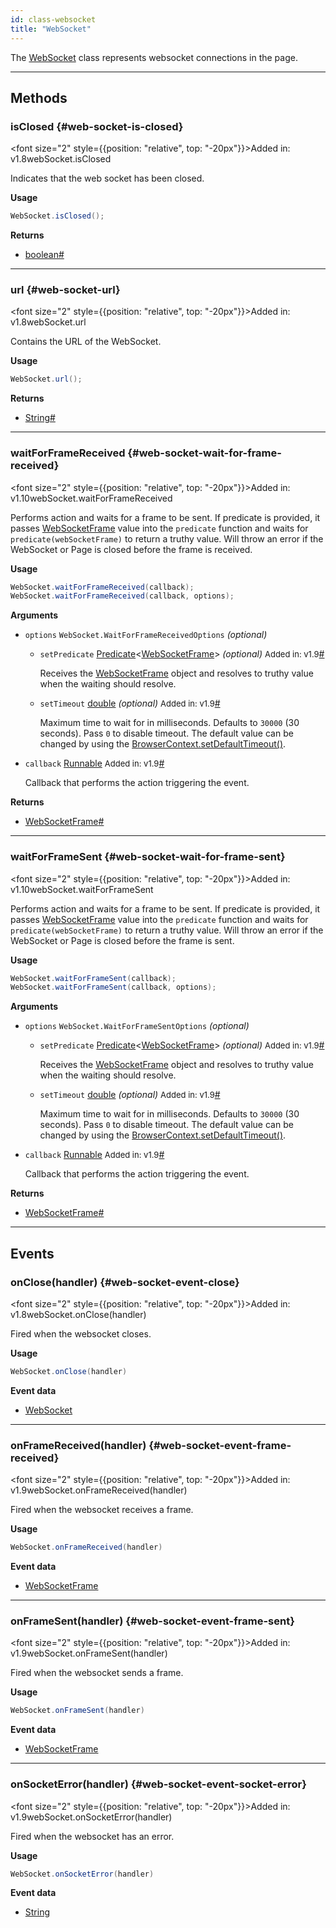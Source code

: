 ```yaml
---
id: class-websocket
title: "WebSocket"
---
```



The [WebSocket] class represents websocket connections in the page.


---

## Methods

### isClosed {#web-socket-is-closed}

<font size="2" style={{position: "relative", top: "-20px"}}>Added in: v1.8</font><x-search>webSocket.isClosed</x-search>

Indicates that the web socket has been closed.

**Usage**

```java
WebSocket.isClosed();
```

**Returns**
- [boolean]<a aria-hidden="true" tabindex="-1" class="list-anchor-link" id="web-socket-is-closed-return"/><a href="#web-socket-is-closed-return" class="list-anchor">#</a>

---

### url {#web-socket-url}

<font size="2" style={{position: "relative", top: "-20px"}}>Added in: v1.8</font><x-search>webSocket.url</x-search>

Contains the URL of the WebSocket.

**Usage**

```java
WebSocket.url();
```

**Returns**
- [String]<a aria-hidden="true" tabindex="-1" class="list-anchor-link" id="web-socket-url-return"/><a href="#web-socket-url-return" class="list-anchor">#</a>

---

### waitForFrameReceived {#web-socket-wait-for-frame-received}

<font size="2" style={{position: "relative", top: "-20px"}}>Added in: v1.10</font><x-search>webSocket.waitForFrameReceived</x-search>

Performs action and waits for a frame to be sent. If predicate is provided, it passes [WebSocketFrame] value into the `predicate` function and waits for `predicate(webSocketFrame)` to return a truthy value. Will throw an error if the WebSocket or Page is closed before the frame is received.

**Usage**

```java
WebSocket.waitForFrameReceived(callback);
WebSocket.waitForFrameReceived(callback, options);
```

**Arguments**
- `options` `WebSocket.WaitForFrameReceivedOptions` *(optional)*
  - `setPredicate` [Predicate]<[WebSocketFrame]> *(optional)* <font size="2">Added in: v1.9</font><a aria-hidden="true" tabindex="-1" class="list-anchor-link" id="web-socket-wait-for-frame-received-option-predicate"/><a href="#web-socket-wait-for-frame-received-option-predicate" class="list-anchor">#</a>
    
    Receives the [WebSocketFrame] object and resolves to truthy value when the waiting should resolve.
  - `setTimeout` [double] *(optional)* <font size="2">Added in: v1.9</font><a aria-hidden="true" tabindex="-1" class="list-anchor-link" id="web-socket-wait-for-frame-received-option-timeout"/><a href="#web-socket-wait-for-frame-received-option-timeout" class="list-anchor">#</a>
    
    Maximum time to wait for in milliseconds. Defaults to `30000` (30 seconds). Pass `0` to disable timeout. The default value can be changed by using the [BrowserContext.setDefaultTimeout()](/api/class-browsercontext.mdx#browser-context-set-default-timeout).
- `callback` [Runnable] <font size="2">Added in: v1.9</font><a aria-hidden="true" tabindex="-1" class="list-anchor-link" id="web-socket-wait-for-frame-received-option-callback"/><a href="#web-socket-wait-for-frame-received-option-callback" class="list-anchor">#</a>
  
  Callback that performs the action triggering the event.

**Returns**
- [WebSocketFrame]<a aria-hidden="true" tabindex="-1" class="list-anchor-link" id="web-socket-wait-for-frame-received-return"/><a href="#web-socket-wait-for-frame-received-return" class="list-anchor">#</a>

---

### waitForFrameSent {#web-socket-wait-for-frame-sent}

<font size="2" style={{position: "relative", top: "-20px"}}>Added in: v1.10</font><x-search>webSocket.waitForFrameSent</x-search>

Performs action and waits for a frame to be sent. If predicate is provided, it passes [WebSocketFrame] value into the `predicate` function and waits for `predicate(webSocketFrame)` to return a truthy value. Will throw an error if the WebSocket or Page is closed before the frame is sent.

**Usage**

```java
WebSocket.waitForFrameSent(callback);
WebSocket.waitForFrameSent(callback, options);
```

**Arguments**
- `options` `WebSocket.WaitForFrameSentOptions` *(optional)*
  - `setPredicate` [Predicate]<[WebSocketFrame]> *(optional)* <font size="2">Added in: v1.9</font><a aria-hidden="true" tabindex="-1" class="list-anchor-link" id="web-socket-wait-for-frame-sent-option-predicate"/><a href="#web-socket-wait-for-frame-sent-option-predicate" class="list-anchor">#</a>
    
    Receives the [WebSocketFrame] object and resolves to truthy value when the waiting should resolve.
  - `setTimeout` [double] *(optional)* <font size="2">Added in: v1.9</font><a aria-hidden="true" tabindex="-1" class="list-anchor-link" id="web-socket-wait-for-frame-sent-option-timeout"/><a href="#web-socket-wait-for-frame-sent-option-timeout" class="list-anchor">#</a>
    
    Maximum time to wait for in milliseconds. Defaults to `30000` (30 seconds). Pass `0` to disable timeout. The default value can be changed by using the [BrowserContext.setDefaultTimeout()](/api/class-browsercontext.mdx#browser-context-set-default-timeout).
- `callback` [Runnable] <font size="2">Added in: v1.9</font><a aria-hidden="true" tabindex="-1" class="list-anchor-link" id="web-socket-wait-for-frame-sent-option-callback"/><a href="#web-socket-wait-for-frame-sent-option-callback" class="list-anchor">#</a>
  
  Callback that performs the action triggering the event.

**Returns**
- [WebSocketFrame]<a aria-hidden="true" tabindex="-1" class="list-anchor-link" id="web-socket-wait-for-frame-sent-return"/><a href="#web-socket-wait-for-frame-sent-return" class="list-anchor">#</a>

---

## Events

### onClose(handler) {#web-socket-event-close}

<font size="2" style={{position: "relative", top: "-20px"}}>Added in: v1.8</font><x-search>webSocket.onClose(handler)</x-search>

Fired when the websocket closes.

**Usage**

```java
WebSocket.onClose(handler)
```

**Event data**
- [WebSocket]

---

### onFrameReceived(handler) {#web-socket-event-frame-received}

<font size="2" style={{position: "relative", top: "-20px"}}>Added in: v1.9</font><x-search>webSocket.onFrameReceived(handler)</x-search>

Fired when the websocket receives a frame.

**Usage**

```java
WebSocket.onFrameReceived(handler)
```

**Event data**
- [WebSocketFrame]

---

### onFrameSent(handler) {#web-socket-event-frame-sent}

<font size="2" style={{position: "relative", top: "-20px"}}>Added in: v1.9</font><x-search>webSocket.onFrameSent(handler)</x-search>

Fired when the websocket sends a frame.

**Usage**

```java
WebSocket.onFrameSent(handler)
```

**Event data**
- [WebSocketFrame]

---

### onSocketError(handler) {#web-socket-event-socket-error}

<font size="2" style={{position: "relative", top: "-20px"}}>Added in: v1.9</font><x-search>webSocket.onSocketError(handler)</x-search>

Fired when the websocket has an error.

**Usage**

```java
WebSocket.onSocketError(handler)
```

**Event data**
- [String]


[APIRequest]: /api/class-apirequest.mdx "APIRequest"
[APIRequestContext]: /api/class-apirequestcontext.mdx "APIRequestContext"
[APIResponse]: /api/class-apiresponse.mdx "APIResponse"
[APIResponseAssertions]: /api/class-apiresponseassertions.mdx "APIResponseAssertions"
[Browser]: /api/class-browser.mdx "Browser"
[BrowserContext]: /api/class-browsercontext.mdx "BrowserContext"
[BrowserType]: /api/class-browsertype.mdx "BrowserType"
[ConsoleMessage]: /api/class-consolemessage.mdx "ConsoleMessage"
[Dialog]: /api/class-dialog.mdx "Dialog"
[Download]: /api/class-download.mdx "Download"
[ElementHandle]: /api/class-elementhandle.mdx "ElementHandle"
[FileChooser]: /api/class-filechooser.mdx "FileChooser"
[FormData]: /api/class-formdata.mdx "FormData"
[Frame]: /api/class-frame.mdx "Frame"
[FrameLocator]: /api/class-framelocator.mdx "FrameLocator"
[JSHandle]: /api/class-jshandle.mdx "JSHandle"
[Keyboard]: /api/class-keyboard.mdx "Keyboard"
[Locator]: /api/class-locator.mdx "Locator"
[LocatorAssertions]: /api/class-locatorassertions.mdx "LocatorAssertions"
[Mouse]: /api/class-mouse.mdx "Mouse"
[Page]: /api/class-page.mdx "Page"
[PageAssertions]: /api/class-pageassertions.mdx "PageAssertions"
[Playwright]: /api/class-playwright.mdx "Playwright"
[PlaywrightAssertions]: /api/class-playwrightassertions.mdx "PlaywrightAssertions"
[PlaywrightException]: /api/class-playwrightexception.mdx "PlaywrightException"
[Request]: /api/class-request.mdx "Request"
[RequestOptions]: /api/class-requestoptions.mdx "RequestOptions"
[Response]: /api/class-response.mdx "Response"
[Route]: /api/class-route.mdx "Route"
[Selectors]: /api/class-selectors.mdx "Selectors"
[TimeoutError]: /api/class-timeouterror.mdx "TimeoutError"
[Touchscreen]: /api/class-touchscreen.mdx "Touchscreen"
[Tracing]: /api/class-tracing.mdx "Tracing"
[Video]: /api/class-video.mdx "Video"
[WebSocket]: /api/class-websocket.mdx "WebSocket"
[WebSocketFrame]: /api/class-websocketframe.mdx "WebSocketFrame"
[Worker]: /api/class-worker.mdx "Worker"
[Element]: https://developer.mozilla.org/en-US/docs/Web/API/element "Element"
[EvaluationArgument]: /evaluating.mdx#evaluation-argument "EvaluationArgument"
[Promise]: https://developer.mozilla.org/en-US/docs/Web/JavaScript/Reference/Global_Objects/Promise "Promise"
[iterator]: https://developer.mozilla.org/en-US/docs/Web/JavaScript/Reference/Iteration_protocols "Iterator"
[origin]: https://developer.mozilla.org/en-US/docs/Glossary/Origin "Origin"
[selector]: https://developer.mozilla.org/en-US/docs/Web/CSS/CSS_Selectors "selector"
[Serializable]: https://developer.mozilla.org/en-US/docs/Web/JavaScript/Reference/Global_Objects/JSON/stringify#Description "Serializable"
[UIEvent.detail]: https://developer.mozilla.org/en-US/docs/Web/API/UIEvent/detail "UIEvent.detail"
[UnixTime]: https://en.wikipedia.org/wiki/Unix_time "Unix Time"
[xpath]: https://developer.mozilla.org/en-US/docs/Web/XPath "xpath"

[boolean]: https://docs.oracle.com/javase/tutorial/java/nutsandbolts/datatypes.html "boolean"
[byte&#91;&#93;]: https://docs.oracle.com/javase/tutorial/java/nutsandbolts/datatypes.html "byte[]"
[Consumer]: https://docs.oracle.com/javase/8/docs/api/java/util/function/Consumer.html "Consumer"
[double]: https://docs.oracle.com/javase/tutorial/java/nutsandbolts/datatypes.html "double"
[InputStream]: https://docs.oracle.com/javase/8/docs/api/java/io/InputStream.html "InputStream"
[int]: https://docs.oracle.com/javase/tutorial/java/nutsandbolts/datatypes.html "int"
[List]: https://docs.oracle.com/javase/8/docs/api/java/util/List.html "List"
[Map]: https://docs.oracle.com/javase/8/docs/api/java/util/Map.html "Map"
[null]: https://docs.oracle.com/javase/specs/jls/se8/html/jls-3.html#jls-3.10.7 "null"
[Object]: https://docs.oracle.com/javase/8/docs/api/java/lang/Object.html "Object"
[Path]: https://docs.oracle.com/javase/8/docs/api/java/nio/file/Path.html "Path"
[Pattern]: https://docs.oracle.com/javase/8/docs/api/java/util/regex/Pattern.html "Pattern"
[Predicate]: https://docs.oracle.com/javase/8/docs/api/java/util/function/Predicate.html "Predicate"
[void]: https://docs.oracle.com/javase/tutorial/java/javaOO/methods.html "void"
[Runnable]: https://docs.oracle.com/javase/8/docs/api/java/lang/Runnable.html "Runnable"
[RuntimeException]: https://docs.oracle.com/javase/8/docs/api/java/lang/RuntimeException.html "RuntimeException"
[String]: https://docs.oracle.com/javase/8/docs/api/java/lang/String.html "String"

[all available image tags]: https://mcr.microsoft.com/en-us/product/playwright/java/about "all available image tags"
[Microsoft Artifact Registry]: https://mcr.microsoft.com/en-us/product/playwright/java/about "Microsoft Artifact Registry"
[Dockerfile.focal]: https://github.com/microsoft/playwright-java/blob/main/utils/docker/Dockerfile.focal "Dockerfile.focal"
